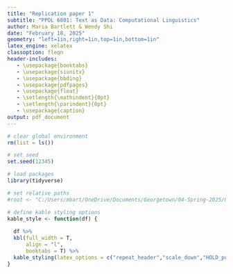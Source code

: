 ```yaml
---
title: "Replication paper 1"
subtitle: "PPOL 6801: Text as Data: Computational Linguistics"
author: Maria Bartlett & Wendy Shi
date: "February 18, 2025"
geometry: "left=1in,right=1in,top=1in,bottom=1in"
latex_engine: xelatex
classoption: fleqn
header-includes:
   - \usepackage{booktabs}
   - \usepackage{siunitx}
   - \usepackage{bbding}
   - \usepackage{pdfpages}
   - \usepackage{float}
   - \setlength{\mathindent}{0pt}
   - \setlength{\parindent}{0pt}
   - \usepackage{caption}
output: pdf_document
---
```


\captionsetup[table]{labelformat=empty}

```r

# clear global environment
rm(list = ls())

# set seed
set.seed(12345)

# load packages
library(tidyverse)

# set relative paths
#root <- "C:/Users/mbart/OneDrive/Documents/Georgetown/04-Spring-2025/03-Computational-Linguistics/03_ProblemSets/01_PS1"

# define kable styling options
kable_style <- function(df) {
  
  df %>%
  kbl(full_width = T, 
      align = "l",
      booktabs = T) %>%
  kable_styling(latex_options = c("repeat_header","scale_down","HOLD_position")) 
}

```
